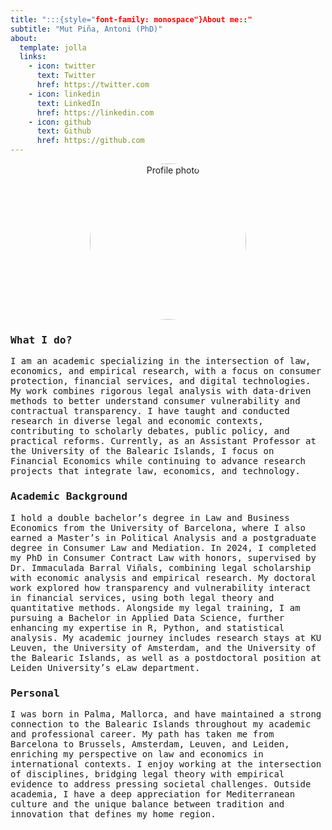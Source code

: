 ```yaml
---
title: ":::{style="font-family: monospace"}About me::"
subtitle: "Mut Piña, Antoni (PhD)"
about:
  template: jolla
  links:
    - icon: twitter
      text: Twitter
      href: https://twitter.com
    - icon: linkedin
      text: LinkedIn
      href: https://linkedin.com
    - icon: github
      text: Github
      href: https://github.com
---
```


```{=html}
<div style="text-align: center;">
    <img src="profile.jpeg" 
         alt="Profile photo" 
         style="width:250px; height:250px; border-radius:50%; object-fit:cover;">
</div>
```

<div style="text-align: left;">

:::{style="font-family: monospace"}

### What I do?

I am an academic specializing in the intersection of law, economics, and empirical research, with a focus on consumer protection, financial services, and digital technologies. My work combines rigorous legal analysis with data-driven methods to better understand consumer vulnerability and contractual transparency. I have taught and conducted research in diverse legal and economic contexts, contributing to scholarly debates, public policy, and practical reforms. Currently, as an Assistant Professor at the University of the Balearic Islands, I focus on Financial Economics while continuing to advance research projects that integrate law, economics, and technology.

### Academic Background

I hold a double bachelor’s degree in Law and Business Economics from the University of Barcelona, where I also earned a Master’s in Political Analysis and a postgraduate degree in Consumer Law and Mediation. In 2024, I completed my PhD in Consumer Contract Law with honors, supervised by Dr. Immaculada Barral Viñals, combining legal scholarship with economic analysis and empirical research. My doctoral work explored how transparency and vulnerability interact in financial services, using both legal theory and quantitative methods. Alongside my legal training, I am pursuing a Bachelor in Applied Data Science, further enhancing my expertise in R, Python, and statistical analysis. My academic journey includes research stays at KU Leuven, the University of Amsterdam, and the University of the Balearic Islands, as well as a postdoctoral position at Leiden University’s eLaw department.

### Personal

I was born in Palma, Mallorca, and have maintained a strong connection to the Balearic Islands throughout my academic and professional career. My path has taken me from Barcelona to Brussels, Amsterdam, Leuven, and Leiden, enriching my perspective on law and economics in international contexts. I enjoy working at the intersection of disciplines, bridging legal theory with empirical evidence to address pressing societal challenges. Outside academia, I have a deep appreciation for Mediterranean culture and the unique balance between tradition and innovation that defines my home region.

</div>

:::

